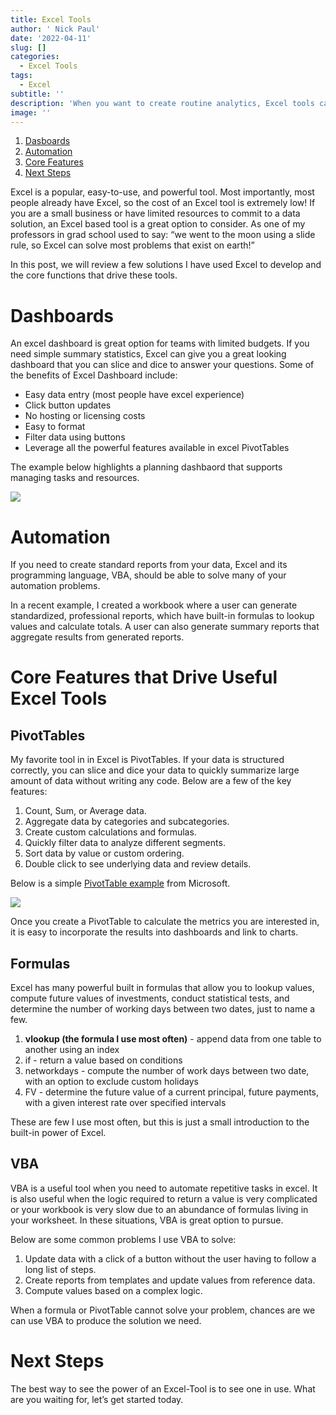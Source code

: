 ```yaml
---
title: Excel Tools
author: ' Nick Paul'
date: '2022-04-11'
slug: []
categories:
  - Excel Tools
tags:
  - Excel
subtitle: ''
description: 'When you want to create routine analytics, Excel tools can be a cost effective way to solve your data problems.'
image: ''
---
```


1. [Dasboards](#dashboards)
1. [Automation](#automation)
1. [Core Features](#core-features-that-drive-useful-excel-tools)
1. [Next Steps](#next-steps)

Excel is a popular, easy-to-use, and powerful tool. Most importantly, most people already have Excel, so the cost of an Excel tool is extremely low! If you are a small business or have limited resources to commit to a data solution, an Excel based tool is a great option to consider. As one of my professors in grad school used to say: "we went to the moon using a slide rule, so Excel can solve most problems that exist on earth!" 

In this post, we will review a few solutions I have used Excel to develop and the core functions that drive these tools.



# Dashboards

An excel dashboard is great option for teams with limited budgets. If you need simple summary statistics, Excel can give you a great looking dashboard that you can slice and dice to answer your questions. Some of the benefits of Excel Dashboard include:

* Easy data entry (most people have excel experience)
* Click button updates
* No hosting or licensing costs
* Easy to format
* Filter data using buttons
* Leverage all the powerful features available in excel PivotTables

The example below highlights a planning dashbaord that supports managing tasks and resources.

![](project_dashboard.png)

# Automation

If you need to create standard reports from your data, Excel and its programming language, VBA, should be able to solve many of your automation problems.

In a recent example, I created a workbook where a user can generate standardized, professional reports, which have built-in formulas to lookup values and calculate totals. A user can also generate summary reports that aggregate results from generated reports.

<!-- #![](smartvolt_summary.png) -->

# Core Features that Drive Useful Excel Tools

## PivotTables

My favorite tool in in Excel is PivotTables. If your data is structured correctly, you can slice and dice your data to quickly summarize large amount of data without writing any code. Below are a few of the key features:

1) Count, Sum, or Average data.
2) Aggregate data by categories and subcategories.
3) Create custom calculations and formulas.
2) Quickly filter data to analyze different segments.
3) Sort data by value or custom ordering.
3) Double click to see underlying data and review details.

Below is a simple [PivotTable example](https://support.microsoft.com/en-us/office/overview-of-pivottables-and-pivotcharts-527c8fa3-02c0-445a-a2db-7794676bce96) from Microsoft.

![](pivottable.PNG)

Once you create a PivotTable to calculate the metrics you are interested in, it is easy to incorporate the results into dashboards and link to charts.

## Formulas

Excel has many powerful built in formulas that allow you to lookup values, compute future values of investments, conduct statistical tests, and determine the number of working days between two dates, just to name a few.

1) **vlookup (the formula I use most often)** - append data from one table to another using an index
2) if - return a value based on conditions
2) networkdays - compute the number of work days between two date, with an option to exclude custom holidays
3) FV - determine the future value of a current principal, future payments, with a given interest rate over specified intervals

These are few I use most often, but this is just a small introduction to the built-in power of Excel.

## VBA

VBA is a useful tool when you need to automate repetitive tasks in excel. It is also useful when the logic required to return a value is very complicated or your workbook is very slow due to an abundance of formulas living in your worksheet. In these situations, VBA is great option to pursue. 

Below are some common problems I use VBA to solve:

1) Update data with a click of a button without the user having to follow a long list of steps. 
2) Create reports from templates and update values from reference data.
3) Compute values based on a complex logic.

When a formula or PivotTable cannot solve your problem, chances are we can use VBA to produce the solution we need.


# Next Steps

The best way to see the power of an Excel-Tool is to see one in use. What are you waiting for, let's get started today.





